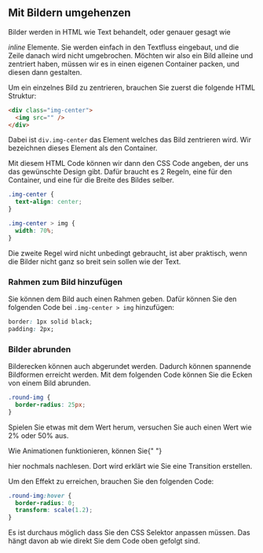 

<Chapter>

## Mit Bildern umgehenzen

Bilder werden in HTML wie Text behandelt, oder genauer gesagt wie

_inline_ Elemente. Sie werden einfach in den Textfluss eingebaut, und die Zeile
danach wird nicht umgebrochen. Möchten wir also ein Bild alleine und zentriert
haben, müssen wir es in einen eigenen Container packen, und diesen dann
gestalten.

<Example title="Beispiel: Bild zentrieren">

Um ein einzelnes Bild zu zentrieren, brauchen Sie zuerst die folgende HTML
Struktur:

```html
<div class="img-center">
  <img src="" />
</div>
```

Dabei ist `div.img-center` das Element welches das Bild zentrieren wird. Wir
bezeichnen dieses Element als den Container.

Mit diesem HTML Code können wir dann den CSS Code angeben, der uns das
gewünschte Design gibt. Dafür braucht es 2 Regeln, eine für den Container, und
eine für die Breite des Bildes selber.

```css
.img-center {
  text-align: center;
}

.img-center > img {
  width: 70%;
}
```

Die zweite Regel wird nicht unbedingt gebraucht, ist aber praktisch, wenn die
Bilder nicht ganz so breit sein sollen wie der Text.

</Example>

### Rahmen zum Bild hinzufügen

<section>

Sie können dem Bild auch einen Rahmen geben. Dafür können Sie den folgenden Code
bei `.img-center > img` hinzufügen:

```css
border: 1px solid black;
padding: 2px;
```

</section>

### Bilder abrunden

<section>

Bilderecken können auch abgerundet werden. Dadurch können spannende Bildformen
erreicht werden. Mit dem folgenden Code können Sie die Ecken von einem Bild
abrunden.

```css
.round-img {
  border-radius: 25px;
}
```

Spielen Sie etwas mit dem Wert herum, versuchen Sie auch einen Wert wie 2% oder
50% aus.

</section>

<Example title="Beispiel: Abrundungseffekte aufheben">

Wie Animationen funktionieren, können Sie{" "}

<Link to="/css-animations">hier</Link> nochmals nachlesen. Dort wird erklärt wie
Sie eine Transition erstellen.

Um den Effekt zu erreichen, brauchen Sie den folgenden Code:

```css
.round-img:hover {
  border-radius: 0;
  transform: scale(1.2);
}
```

Es ist durchaus möglich dass Sie den CSS Selektor anpassen müssen. Das hängt
davon ab wie direkt Sie dem Code oben gefolgt sind.

</Example>

</Chapter>

